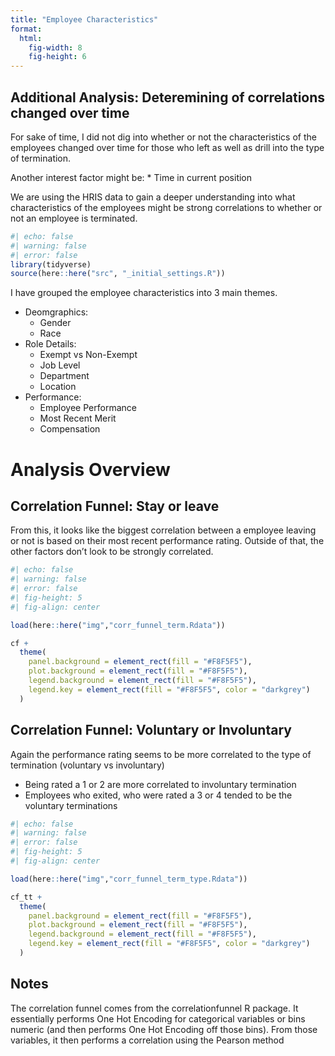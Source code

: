 ```yaml
---
title: "Employee Characteristics"
format:
  html:
    fig-width: 8
    fig-height: 6
---
```



::: {.callout-important collapse="true"}
## Additional Analysis: Deteremining of correlations changed over time

For sake of time, I did not dig into whether or not the characteristics of the employees changed over time for those who left as well as drill into the type of termination.

Another interest factor might be:
* Time in current position

:::

We are using the HRIS data to gain a deeper understanding into what characteristics of the employees might be strong correlations to whether or not an employee is terminated. 

```r
#| echo: false
#| warning: false
#| error: false
library(tidyverse)
source(here::here("src", "_initial_settings.R"))
```

I have grouped the employee characteristics into 3 main themes. 

* Deomgraphics: 
  * Gender
  * Race
* Role Details:
  * Exempt vs Non-Exempt
  * Job Level
  * Department
  * Location
* Performance: 
  * Employee Performance
  * Most Recent Merit
  * Compensation


# Analysis Overview

::: panel-tabset
## Correlation Funnel: Stay or leave

From this, it looks like the biggest correlation between a employee leaving or not is based on their most recent performance rating. Outside of that, the other factors don't look to be strongly correlated.

```r
#| echo: false
#| warning: false
#| error: false
#| fig-height: 5
#| fig-align: center

load(here::here("img","corr_funnel_term.Rdata"))

cf + 
  theme(
    panel.background = element_rect(fill = "#F8F5F5"),
    plot.background = element_rect(fill = "#F8F5F5"),
    legend.background = element_rect(fill = "#F8F5F5"),
    legend.key = element_rect(fill = "#F8F5F5", color = "darkgrey")
  )

```



## Correlation Funnel: Voluntary or Involuntary

Again the performance rating seems to be more correlated to the type of termination (voluntary vs involuntary) 

* Being rated a 1 or 2 are more correlated to involuntary termination
* Employees who exited, who were rated a 3 or 4 tended to be the voluntary terminations 

```r
#| echo: false
#| warning: false
#| error: false
#| fig-height: 5
#| fig-align: center

load(here::here("img","corr_funnel_term_type.Rdata"))

cf_tt + 
  theme(
    panel.background = element_rect(fill = "#F8F5F5"),
    plot.background = element_rect(fill = "#F8F5F5"),
    legend.background = element_rect(fill = "#F8F5F5"),
    legend.key = element_rect(fill = "#F8F5F5", color = "darkgrey")
  )
```

## Notes

The correlation funnel comes from the correlationfunnel R package. It essentially performs One Hot Encoding for categorical variables or bins numeric (and then performs One Hot Encoding off those bins).
From those variables, it then performs a correlation using the Pearson method

:::